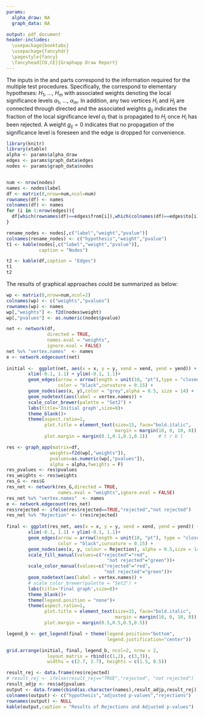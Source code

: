 ```yaml
---
params:
  alpha_draw: NA
  graph_data: NA

output: pdf_document
header-includes:
  \usepackage{booktabs}
  \usepackage{fancyhdr}
  \pagestyle{fancy}
  \fancyhead[CO,CE]{Graphapp Draw Report}
---
```

The inputs in the \textit{Graph} and \textit{Details} parts correspond to the information required for the multiple test procedures. Specifically, the \textit{nodes} correspond to elementary hypotheses: $H_1$, ..., $H_m$ with associated weights denoting the local significance levels $\alpha_1$, ..., $\alpha_m$. In addition, any two vertices $H_i$ and $H_j$ are connected through directed \textit{edges} and the associated weights $g_{ij}$ indicates the fraction of the local significance level $\alpha_i$ that is propagated to $H_j$ once $H_i$ has been rejected. A weight $g_{ij}=0$ indicates that no propagation of the significance level is foreseen and the edge is dropped for convenience.

```r
library(knitr)
library(xtable)
alpha <- params$alpha_draw
edges <- params$graph_data$edges
nodes <- params$graph_data$nodes


num <- nrow(nodes)
names <- nodes$label
df <- matrix(0,nrow=num,ncol=num)
rownames(df) <- names
colnames(df) <- names
for (i in 1:nrow(edges)){
  df[which(rownames(df)==edges$from[i]),which(colnames(df)==edges$to[i])] <- as.numeric(edges$label[i])
}
```

```r
rename_nodes <- nodes[,c("label","weight","pvalue")]
colnames(rename_nodes) <- c("hypothesis","weight","pvalue")
t1 <- kable(nodes[,c("label","weight","pvalue")],
            caption = "Nodes")

t2 <- kable(df,caption = "Edges")
t1
t2
```

The results of graphical approaches could be summarized as below:

```r
wp <- matrix(0,nrow=num,ncol=2)
colnames(wp) <- c("weights","pvalues")
rownames(wp) <- names
wp[,"weights"] <- f2d(nodes$weight)
wp[,"pvalues"] <- as.numeric(nodes$pvalue)

net <- network(df,
               directed = TRUE,
               names.eval = "weights",
               ignore.eval = FALSE)
net %v% "vertex.names"  <- names
e <- network.edgecount(net)
      
initial <-  ggplot(net, aes(x = x, y = y, xend = xend, yend = yend)) +
        xlim(-0.1, 1.1) + ylim(-0.1, 1.1)+
        geom_edges(arrow = arrow(length = unit(10, "pt"),type = "closed"),
                   color = "black",curvature = 0.15) +
        geom_nodes(aes(x, y),color = "grey",alpha = 0.5, size = 14) +
        geom_nodetext(aes(label = vertex.names)) +
        scale_color_brewer(palette = "Set2") +
        labs(title='Initial graph',size=8)+
        theme_blank()+
        theme(aspect.ratio=1,
              plot.title = element_text(size=15, face="bold.italic",
                                        margin = margin(10, 0, 10, 0)),
              plot.margin = margin(0.1,0.1,0.1,0.1))    # t r b l

res <- graph_app(matrix=df,
                weights=f2d(wp[,"weights"]),
                pvalues=as.numeric(wp[,"pvalues"]),
                alpha = alpha,fweights = F)
res_pvalues <- res$pvalues
res_weights <- res$weights
res_G <- res$G
res_net <- network(res_G,directed = TRUE,
                   names.eval = "weights",ignore.eval = FALSE)
res_net %v% "vertex.names"  <- names
e <- network.edgecount(res_net)
res$rejected <- ifelse(res$rejected==TRUE,"rejected","not rejected")
res_net %v% "Rejection" <- (res$rejected)
      
final <- ggplot(res_net, aes(x = x, y = y, xend = xend, yend = yend)) +
        xlim(-0.1, 1.1) + ylim(-0.1, 1.1)+
        geom_edges(arrow = arrow(length = unit(10, "pt"), type = "closed"),
                   color = "black",curvature = 0.15) +
        geom_nodes(aes(x, y, colour = Rejection), alpha = 0.5,size = 14) +
        scale_fill_manual(values=c("rejected"="red",
                                     "not rejected"="green"))+
        scale_color_manual(values=c("rejected"="red",
                                    "not rejected"="green"))+
        geom_nodetext(aes(label = vertex.names)) +
        # scale_color_brewer(palette = "Set2") +
        labs(title='Final graph',size=8)+
        theme_blank()+
        theme(legend.position = "none")+
        theme(aspect.ratio=1,
              plot.title = element_text(size=15, face="bold.italic",
                                        margin = margin(10, 0, 10, 0)),
              plot.margin = margin(0.5,0.5,0.5,0.5))

legend_b <- get_legend(final + theme(legend.position="bottom",
                                     legend.justification="center"))

grid.arrange(initial, final, legend_b, ncol=2, nrow = 2, 
               layout_matrix = rbind(c(1,2), c(3,3)),
               widths = c(2.7, 2.7), heights = c(1.5, 0.5))
```

```r
result_rej <- data.frame(res$rejected)
# result_rej <- ifelse(result_rej=="TRUE","rejected", "not rejected")
result_adjp <- res$adjpvalues
output <- data.frame(cbind(as.character(names),result_adjp,result_rej))
colnames(output) <- c("hypothesis","adjusted p-values","rejections")
rownames(output) <- NULL
kable(output,caption = "Results of Rejections and Adjusted p-values")
```

